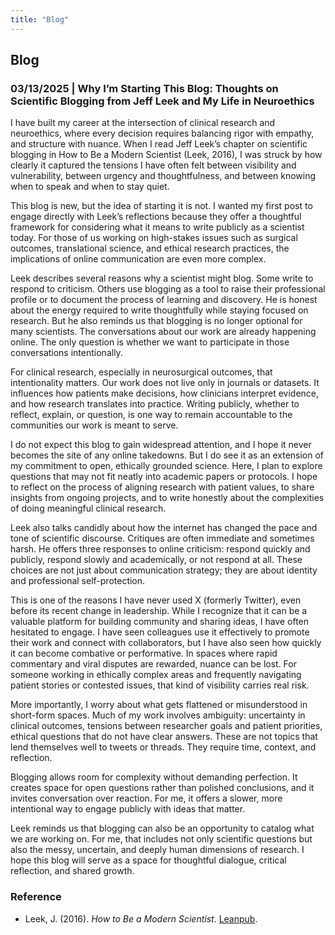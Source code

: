 ```yaml
---
title: "Blog"
---
```


## Blog

### 03/13/2025 | Why I’m Starting This Blog: Thoughts on Scientific Blogging from Jeff Leek and My Life in Neuroethics

I have built my career at the intersection of clinical research and neuroethics, where every decision requires balancing rigor with empathy, and structure with nuance. When I read Jeff Leek’s chapter on scientific blogging in How to Be a Modern Scientist (Leek, 2016), I was struck by how clearly it captured the tensions I have often felt between visibility and vulnerability, between urgency and thoughtfulness, and between knowing when to speak and when to stay quiet.

This blog is new, but the idea of starting it is not. I wanted my first post to engage directly with Leek’s reflections because they offer a thoughtful framework for considering what it means to write publicly as a scientist today. For those of us working on high-stakes issues such as surgical outcomes, translational science, and ethical research practices, the implications of online communication are even more complex.

Leek describes several reasons why a scientist might blog. Some write to respond to criticism. Others use blogging as a tool to raise their professional profile or to document the process of learning and discovery. He is honest about the energy required to write thoughtfully while staying focused on research. But he also reminds us that blogging is no longer optional for many scientists. The conversations about our work are already happening online. The only question is whether we want to participate in those conversations intentionally.

For clinical research, especially in neurosurgical outcomes, that intentionality matters. Our work does not live only in journals or datasets. It influences how patients make decisions, how clinicians interpret evidence, and how research translates into practice. Writing publicly, whether to reflect, explain, or question, is one way to remain accountable to the communities our work is meant to serve.

I do not expect this blog to gain widespread attention, and I hope it never becomes the site of any online takedowns. But I do see it as an extension of my commitment to open, ethically grounded science. Here, I plan to explore questions that may not fit neatly into academic papers or protocols. I hope to reflect on the process of aligning research with patient values, to share insights from ongoing projects, and to write honestly about the complexities of doing meaningful clinical research.

Leek also talks candidly about how the internet has changed the pace and tone of scientific discourse. Critiques are often immediate and sometimes harsh. He offers three responses to online criticism: respond quickly and publicly, respond slowly and academically, or not respond at all. These choices are not just about communication strategy; they are about identity and professional self-protection.

This is one of the reasons I have never used X (formerly Twitter), even before its recent change in leadership. While I recognize that it can be a valuable platform for building community and sharing ideas, I have often hesitated to engage. I have seen colleagues use it effectively to promote their work and connect with collaborators, but I have also seen how quickly it can become combative or performative. In spaces where rapid commentary and viral disputes are rewarded, nuance can be lost. For someone working in ethically complex areas and frequently navigating patient stories or contested issues, that kind of visibility carries real risk.

More importantly, I worry about what gets flattened or misunderstood in short-form spaces. Much of my work involves ambiguity: uncertainty in clinical outcomes, tensions between researcher goals and patient priorities, ethical questions that do not have clear answers. These are not topics that lend themselves well to tweets or threads. They require time, context, and reflection.

Blogging allows room for complexity without demanding perfection. It creates space for open questions rather than polished conclusions, and it invites conversation over reaction. For me, it offers a slower, more intentional way to engage publicly with ideas that matter.

Leek reminds us that blogging can also be an opportunity to catalog what we are working on. For me, that includes not only scientific questions but also the messy, uncertain, and deeply human dimensions of research. I hope this blog will serve as a space for thoughtful dialogue, critical reflection, and shared growth.

### Reference

-   Leek, J. (2016). *How to Be a Modern Scientist*. [Leanpub](https://leanpub.com/modernscientist).
